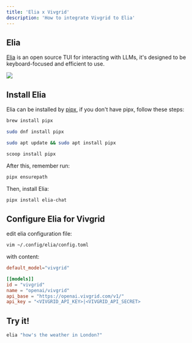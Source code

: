 ```yaml
---
title: 'Elia x Vivgrid'
description: 'How to integrate Vivgrid to Elia'
---
```


## Elia

[Elia](https://github.com/darrenburns/elia) is an open source TUI for interacting with LLMs, it's designed to be keyboard-focused and efficient to use.

<Frame type="glass" caption="elia with function calling on Vivgrid">
  <img src="/images/tuto-elia.jpg" />
</Frame>

## Install Elia

Elia can be installed by [pipx](https://github.com/pypa/pipx), if you don't have pipx, follow these steps:

<CodeGroup>

```sh Mac
brew install pipx
```

```sh Fedora
sudo dnf install pipx
```

```sh Ubuntu
sudo apt update && sudo apt install pipx
```

```sh Windows
scoop install pipx
```

</CodeGroup>

After this, remember run:

```sh
pipx ensurepath
```

Then, install Elia:

```sh
pipx install elia-chat
```

## Configure Elia for Vivgrid

edit elia configuration file: 

```sh
vim ~/.config/elia/config.toml
```

with content:

```toml
default_model="vivgrid"

[[models]]
id = "vivgrid"
name = "openai/vivgrid"
api_base = "https://openai.vivgrid.com/v1/"
api_key = "<VIVGRID_API_KEY>|<VIVGRID_API_SECRET>
```

## Try it!

```sh
elia "how's the weather in London?"
```



